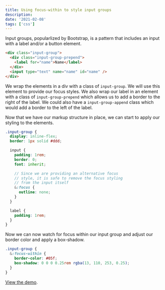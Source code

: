 ```yaml
---
title: Using focus-within to style input groups
description:
date: '2021-02-08'
tags: ['css']
---
```


Input groups, popularlized by Bootstrap, is a pattern that includes an input with a label and/or a button element.

```html
<div class="input-group">
  <div class="input-group-prepend">
    <label for="name">Name</label>
  </div>
  <input type="text" name="name" id="name" />
</div>
```

We wrap the elements in a div with a class of `input-group`. We will use this element to provide our focus styles. We also wrap our label in an element with a class of `input-group-prepend` which allows us to add a border to the right of the label. We could also have a `input-group-append` class which would add a border to the left of the label.

Now that we have our markup structure in place, we can start to apply our styling to the elements.

```scss
.input-group {
  display: inline-flex;
  border: 1px solid #ddd;

  input {
    padding: 1rem;
    border: 0;
    font: inherit;

    // Since we are providing an alternative focus
    // style, it is safe to remove the focus styling
    // from the input itself
    &:focus {
      outline: none;
    }
  }

  label {
    padding: 1rem;
  }
}
```

Now we can now watch for focus within our input group and adjust our border color and apply a box-shadow.

```scss {2-5}
.input-group {
  &:focus-within {
    border-color: #05f;
    box-shadow: 0 0 0 0.25rem rgba(13, 110, 253, 0.25);
  }
}
```

[View the demo](https://codepen.io/alexcarpenter/pen/PobzRXr).
